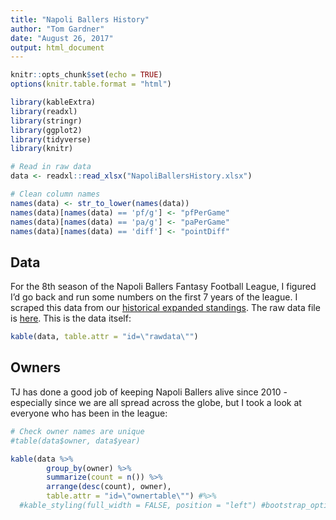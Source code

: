 ```yaml
---
title: "Napoli Ballers History"
author: "Tom Gardner"
date: "August 26, 2017"
output: html_document
---
```


<link rel="stylesheet" type="text/css" href="http://cdn.datatables.net/1.10.5/css/jquery.dataTables.min.css">
<script src="http://code.jquery.com/jquery-2.1.2.min.js"></script>
<script src="http://cdn.datatables.net/1.10.5/js/jquery.dataTables.min.js"></script>

<style>
  table.dataTable tbody tr.strip1 {
      background-color: #f2f2f2;
  }
  table.dataTable tbody tr.strip2 {
      background-color: #ffffff;
  }
</style>

<script type="text/javascript">
         $(document).ready(function() {
             $("#rawdata").DataTable({"pageLength":10,
                                      "stripeClasses": ['strip1', 'strip2']
                                   });
                                   
            $("#ownertable").DataTable({"pageLength":50,
                                        "bPaginate": false,
                                        "stripeClasses": ['strip1', 'strip2']
                                   });         
         } );
</script>

```r
knitr::opts_chunk$set(echo = TRUE)
options(knitr.table.format = "html") 

library(kableExtra)
library(readxl)
library(stringr)
library(ggplot2)
library(tidyverse)
library(knitr)

# Read in raw data
data <- readxl::read_xlsx("NapoliBallersHistory.xlsx")

# Clean column names
names(data) <- str_to_lower(names(data))
names(data)[names(data) == 'pf/g'] <- "pfPerGame"
names(data)[names(data) == 'pa/g'] <- "paPerGame"
names(data)[names(data) == 'diff'] <- "pointDiff"
```

## Data

For the 8th season of the Napoli Ballers Fantasy Football League, I figured I'd go back and run some numbers on the first 7 years of the league. I scraped this data from our [historical expanded standings](http://games.espn.com/ffl/tools/finalstandings?leagueId=725705&seasonId=2016). The raw data file is [here](https://github.com/twgardner2/NapoliBallers/blob/master/NapoliBallersHistory.xlsx). This is the data itself:

```r
kable(data, table.attr = "id=\"rawdata\"")
```

## Owners

TJ has done a good job of keeping Napoli Ballers alive since 2010 - especially since we are all spread across the globe, but I took a look at everyone who has been in the league:

```r
# Check owner names are unique
#table(data$owner, data$year)

kable(data %>% 
        group_by(owner) %>% 
        summarize(count = n()) %>% 
        arrange(desc(count), owner),
        table.attr = "id=\"ownertable\"") #%>% 
  #kable_styling(full_width = FALSE, position = "left") #bootstrap_options = "striped", 

```


